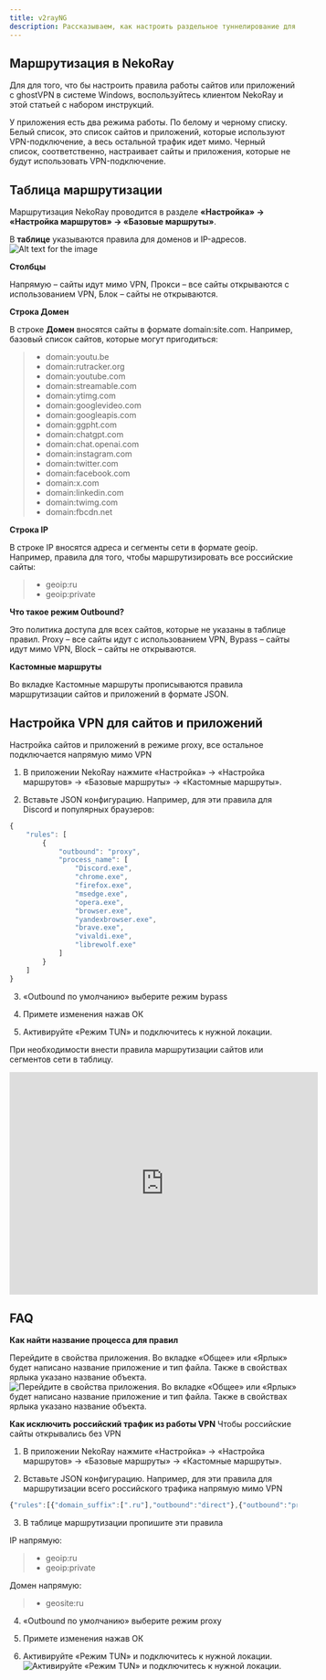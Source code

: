 ```yaml
---
title: v2rayNG
description: Рассказываем, как настроить раздельное туннелирование для нужных приложений или сайтов в клиенте NekoRay
---
```





## Маршрутизация в NekoRay

Для для того, что бы настроить правила работы сайтов или приложений с ghostVPN в системе Windows, воспользуйтесь клиентом NekoRay и этой статьей с набором инструкций.

У приложения есть два режима работы. По белому и черному списку. Белый список, это список сайтов и приложений, которые используют VPN-подключение, а весь остальной трафик идет мимо. Черный список, соответственно, настраивает сайты и приложения, которые не будут использовать VPN-подключение.

## Таблица маршрутизации

Маршрутизация NekoRay проводится в разделе <b>«Настройка» → «Настройка маршрутов» → «Базовые маршруты»</b>.

В <b>таблице</b> указываются правила для доменов и IP-адресов.
![Alt text for the image](https://vpnghost.space/manual/neko1.avif)

<b>Столбцы</b>

Напрямую – сайты идут мимо VPN, Прокси – все сайты открываются с использованием VPN, Блок – сайты не открываются.

<b>Строка Домен</b>

В строке <b>Домен</b> вносятся сайты в формате domain:site.com. Например, базовый список сайтов, которые могут пригодиться:
>- domain:youtu.be 
>- domain:rutracker.org 
>- domain:youtube.com
>- domain:streamable.com
>- domain:ytimg.com
>- domain:googlevideo.com
>- domain:googleapis.com
>- domain:ggpht.com
>- domain:chatgpt.com
>- domain:chat.openai.com
>- domain:instagram.com
>- domain:twitter.com
>- domain:facebook.com
>- domain:x.com
>- domain:linkedin.com
>- domain:twimg.com
>- domain:fbcdn.net

<b>Строка IP</b>

В строке IP вносятся адреса и сегменты сети в формате geoip. Например, правила для того, чтобы маршрутизировать все российские сайты:
>- geoip:ru
>- geoip:private

<b>Что такое режим Outbound?</b>

Это политика доступа для всех сайтов, которые не указаны в таблице правил.
Proxy – все сайты идут с использованием VPN, Bypass – сайты идут мимо VPN, Block – сайты не открываются.


<b>Кастомные маршруты</b>

Во вкладке Кастомные маршруты прописываются правила маршрутизации сайтов и приложений в формате JSON.

## Настройка VPN для сайтов и приложений

Настройка сайтов и приложений в режиме proxy, все остальное подключается напрямую мимо VPN

1. В приложении NekoRay нажмите «Настройка» → «Настройка маршрутов» → «Базовые маршруты» → «Кастомные маршруты».

2. Вставьте JSON конфигурацию. Например, для эти правила для Discord и популярных браузеров:

```jsx {} showLineNumbers
{
    "rules": [
        {
            "outbound": "proxy",
            "process_name": [
                "Discord.exe",
                "chrome.exe",
                "firefox.exe",
                "msedge.exe",
                "opera.exe",
                "browser.exe",
                "yandexbrowser.exe",
                "brave.exe",
                "vivaldi.exe",
                "librewolf.exe"
            ]
        }
    ]
}
```

3. «Outbound по умолчанию» выберите режим bypass

4. Примете изменения нажав ОК

5. Активируйте «Режим TUN» и подключитесь к нужной локации.

При необходимости внести правила маршрутизации сайтов или сегментов сети в таблицу.

<center><iframe
  width="540"
  height="390"
  src="https://vpnghost.space/manual/neko2.mp4"
  frameborder="0"
  allow="accelerometer; autoplay; clipboard-write; encrypted-media; gyroscope; picture-in-picture; fullscreen;"
  allowfullscreen
></iframe>
</center>

## FAQ

<b>Как найти название процесса для правил</b>

Перейдите в свойства приложения. Во вкладке «Общее» или «Ярлык» будет написано название приложение и тип файла. Также в свойствах ярлыка указано название объекта.
![Перейдите в свойства приложения. Во вкладке «Общее» или «Ярлык» будет написано название приложение и тип файла. Также в свойствах ярлыка указано название объекта.](https://vpnghost.space/manual/neko1.avif)

<b>Как исключить российский трафик из работы VPN</b>
Чтобы российские сайты открывались без VPN

1. В приложении NekoRay нажмите «Настройка» → «Настройка маршрутов» → «Базовые маршруты» → «Кастомные маршруты».

2. Вставьте JSON конфигурацию. Например, для эти правила для маршрутизации всего российского трафика напрямую мимо VPN

```jsx {} showLineNumbers
{"rules":[{"domain_suffix":[".ru"],"outbound":"direct"},{"outbound":"proxy"}]}
```

3. В таблице маршрутизации пропишите эти правила

IP напрямую:
>- geoip:ru 
>- geoip:private

Домен напрямую:
>- geosite:ru

4. «Outbound по умолчанию» выберите режим proxy

5. Примете изменения нажав ОК

6. Активируйте «Режим TUN» и подключитесь к нужной локации.
![Активируйте «Режим TUN» и подключитесь к нужной локации.](https://vpnghost.space/manual/neko4.avif)

